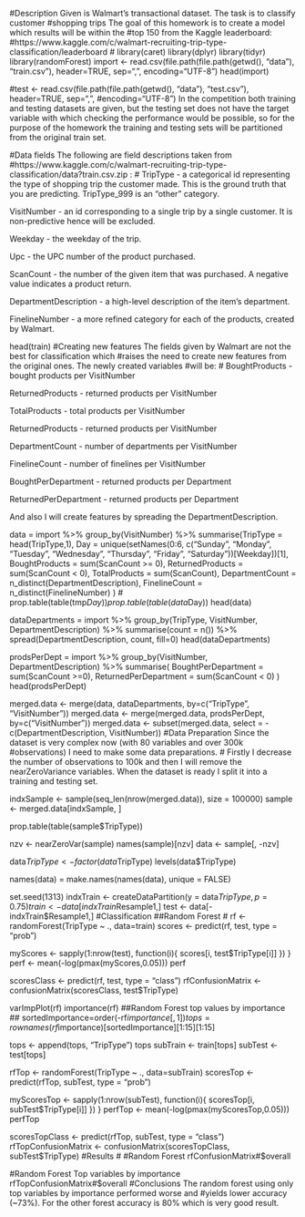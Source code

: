 #Description Given is Walmart's transactional dataset. The task is to classify customer
#shopping trips The goal of this homework is to create a model which results will be within the
#top 150 from the Kaggle leaderboard:
#https://www.kaggle.com/c/walmart-recruiting-trip-type-classification/leaderboard
#
library(caret) library(dplyr) library(tidyr) library(randomForest) import <-
read.csv(file.path(file.path(getwd(), "data"), "train.csv"), header=TRUE, sep=",",
encoding="UTF-8") head(import)

#test <- read.csv(file.path(file.path(getwd(), "data"), "test.csv"), header=TRUE, sep=",",
#encoding="UTF-8")
In the competition both training and testing datasets are given, but the testing set does not
have the target variable with which checking the performance would be possible, so for the
purpose of the homework the training and testing sets will be partitioned from the original
train set.

#Data fields The following are field descriptions taken from
#https://www.kaggle.com/c/walmart-recruiting-trip-type-classification/data?train.csv.zip :
#
TripType - a categorical id representing the type of shopping trip the customer made. This is
the ground truth that you are predicting. TripType_999 is an "other" category.

VisitNumber - an id corresponding to a single trip by a single customer. It is non-predictive
hence will be excluded.

Weekday - the weekday of the trip.

Upc - the UPC number of the product purchased.

ScanCount - the number of the given item that was purchased. A negative value indicates a
product return.

DepartmentDescription - a high-level description of the item's department.

FinelineNumber - a more refined category for each of the products, created by Walmart.

head(train)
#Creating new features The fields given by Walmart are not the best for classification which
#raises the need to create new features from the original ones. The newly created variables
#will be:
#
BoughtProducts - bought products per VisitNumber

ReturnedProducts - returned products per VisitNumber

TotalProducts - total products per VisitNumber

ReturnedProducts - returned products per VisitNumber

DepartmentCount - number of departments per VisitNumber

FinelineCount - number of finelines per VisitNumber

BoughtPerDepartment - returned products per Department

ReturnedPerDepartment - returned products per Department

And also I will create features by spreading the DepartmentDescription.

data = import %>% group_by(VisitNumber) %>% summarise(TripType = head(TripType,1), Day =
unique(setNames(0:6, c("Sunday", "Monday", "Tuesday", "Wednesday", "Thursday", "Friday",
"Saturday"))[Weekday])[1], BoughtProducts = sum(ScanCount >= 0), ReturnedProducts =
sum(ScanCount < 0), TotalProducts = sum(ScanCount), DepartmentCount =
n_distinct(DepartmentDescription), FinelineCount = n_distinct(FinelineNumber) )
# prop.table(table(tmp$Day)) prop.table(table(data$Day))
head(data)

dataDepartments = import %>% group_by(TripType, VisitNumber, DepartmentDescription) %>%
summarise(count = n()) %>% spread(DepartmentDescription, count, fill=0) head(dataDepartments)

prodsPerDept = import %>% group_by(VisitNumber, DepartmentDescription) %>% summarise(
BoughtPerDepartment = sum(ScanCount >=0), ReturnedPerDepartment = sum(ScanCount < 0) )
head(prodsPerDept)


merged.data <- merge(data, dataDepartments, by=c("TripType", "VisitNumber")) merged.data <-
merge(merged.data, prodsPerDept, by=c("VisitNumber")) merged.data <- subset(merged.data, select
= -c(DepartmentDescription, VisitNumber))
#Data Preparation Since the dataset is very complex now (with 80 variables and over 300k
#observations) I need to make some data preparations.
#
Firstly I decrease the number of observations to 100k and then I will remove the
nearZeroVariance variables. When the dataset is ready I split it into a training and testing
set.

indxSample <- sample(seq_len(nrow(merged.data)), size = 100000) sample <-
merged.data[indxSample, ]

prop.table(table(sample$TripType))

nzv <- nearZeroVar(sample) names(sample)[nzv] data <- sample[, -nzv]

data$TripType <- factor(data$TripType) levels(data$TripType)

names(data) = make.names(names(data), unique = FALSE)

set.seed(1313) indxTrain <- createDataPartition(y = data$TripType, p = 0.75) train <-
data[indxTrain$Resample1,] test <- data[-indxTrain$Resample1,]
#Classification ##Random Forest
#
rf <- randomForest(TripType ~ ., data=train) scores <- predict(rf, test, type = "prob")

myScores <- sapply(1:nrow(test), function(i){ scores[i, test$TripType[i]]
})
}
perf <- mean(-log(pmax(myScores,0.05))) perf

scoresClass <- predict(rf, test, type = "class") rfConfusionMatrix <-
confusionMatrix(scoresClass, test$TripType)


varImpPlot(rf) importance(rf)
##Random Forest top values by importance
##
sortedImportance=order(-rf$importance[,1])
tops=rownames(rf$importance)[sortedImportance][1:15][1:15]

tops <- append(tops, "TripType") tops subTrain <- train[tops] subTest <- test[tops]

rfTop <- randomForest(TripType ~ ., data=subTrain) scoresTop <- predict(rfTop, subTest, type =
"prob")

myScoresTop <- sapply(1:nrow(subTest), function(i){ scoresTop[i, subTest$TripType[i]]
})
}
perfTop <- mean(-log(pmax(myScoresTop,0.05))) perfTop

scoresTopClass <- predict(rfTop, subTest, type = "class") rfTopConfusionMatrix <-
confusionMatrix(scoresTopClass, subTest$TripType)
#Results
#
#Random Forest
rfConfusionMatrix#$overall

#Random Forest Top variables by importance
rfTopConfusionMatrix#$overall
#Conclusions The random forest using only top variables by importance performed worse and
#yields lower accuracy (~73%). For the other forest accuracy is 80% which is very good result.